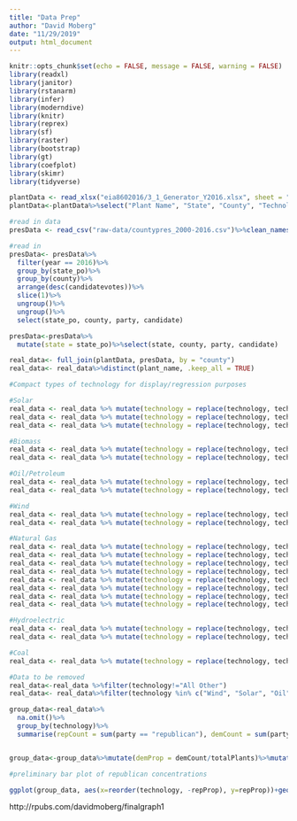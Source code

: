 ```yaml
---
title: "Data Prep"
author: "David Moberg"
date: "11/29/2019"
output: html_document
---
```


```r
knitr::opts_chunk$set(echo = FALSE, message = FALSE, warning = FALSE)
library(readxl)
library(janitor)
library(rstanarm)
library(infer)
library(moderndive)
library(knitr)
library(reprex)
library(sf)
library(raster)
library(bootstrap)
library(gt)
library(coefplot)
library(skimr)
library(tidyverse)
```

```r
plantData <- read_xlsx("eia8602016/3_1_Generator_Y2016.xlsx", sheet = "Operable", skip = 1, n_max = 20724)
plantData<-plantData%>%select("Plant Name", "State", "County", "Technology", "Operating Year")%>%clean_names()
```

```r
#read in data
presData <- read_csv("raw-data/countypres_2000-2016.csv")%>%clean_names()

#read in 
presData<- presData%>%
  filter(year == 2016)%>%
  group_by(state_po)%>%
  group_by(county)%>%
  arrange(desc(candidatevotes))%>%
  slice(1)%>%
  ungroup()%>%
  ungroup()%>%
  select(state_po, county, party, candidate)

presData<-presData%>%
  mutate(state = state_po)%>%select(state, county, party, candidate)
```

```r
real_data<- full_join(plantData, presData, by = "county")
real_data<- real_data%>%distinct(plant_name, .keep_all = TRUE)
```

```r
#Compact types of technology for display/regression purposes

#Solar
real_data <- real_data %>% mutate(technology = replace(technology, technology == "Solar Thermal without Energy Storage", "Solar"))
real_data <- real_data %>% mutate(technology = replace(technology, technology == "Solar Photovoltaic", "Solar"))
real_data <- real_data %>% mutate(technology = replace(technology, technology == "Solar Thermal with Energy Storage", "Solar"))

#Biomass
real_data <- real_data %>% mutate(technology = replace(technology, technology == "Wood/Wood Waste Biomass", "Biomass"))
real_data <- real_data %>% mutate(technology = replace(technology, technology == "Other Waste Biomass", "Biomass"))

#Oil/Petroleum
real_data <- real_data %>% mutate(technology = replace(technology, technology == "Petroleum Coke", "Oil"))
real_data <- real_data %>% mutate(technology = replace(technology, technology == "Petroleum Liquids", "Oil"))

#Wind
real_data <- real_data %>% mutate(technology = replace(technology, technology == "Onshore Wind Turbine", "Wind"))
real_data <- real_data %>% mutate(technology = replace(technology, technology == "Offshore Wind Turbine", "Wind"))

#Natural Gas
real_data <- real_data %>% mutate(technology = replace(technology, technology == "Other Natural Gas", "Natural Gas"))
real_data <- real_data %>% mutate(technology = replace(technology, technology == "Other Gases", "Natural Gas"))
real_data <- real_data %>% mutate(technology = replace(technology, technology == "", "Natural Gas"))
real_data <- real_data %>% mutate(technology = replace(technology, technology == "Natural Gas with Compressed Air Storage", "Natural Gas"))
real_data <- real_data %>% mutate(technology = replace(technology, technology == "Natural Gas Steam Turbine", "Natural Gas"))
real_data <- real_data %>% mutate(technology = replace(technology, technology == "Natural Gas Internal Combustion Engine", "Natural Gas"))
real_data <- real_data %>% mutate(technology = replace(technology, technology == "Natural Gas Fired Combustion Turbine", "Natural Gas"))
real_data <- real_data %>% mutate(technology = replace(technology, technology == "Natural Gas Fired Combined Cycle", "Oil"))

#Hydroelectric
real_data <- real_data %>% mutate(technology = replace(technology, technology == "Conventional Hydroelectric", "Hydroelectric"))
real_data <- real_data %>% mutate(technology = replace(technology, technology == "Hydroelectric Pumped Storage", "Hydroelectric"))

#Coal
real_data <- real_data %>% mutate(technology = replace(technology, technology == "Conventional Steam Coal", "Coal"))

#Data to be removed
real_data<-real_data %>%filter(technology!="All Other")
real_data<- real_data%>%filter(technology %in% c("Wind", "Solar", "Oil", "Nuclear", "Natural Gas", "Hydroelectric", "Geothermal", "Coal", "Biomass"))
```

```r
group_data<-real_data%>%
  na.omit()%>%
  group_by(technology)%>%
  summarise(repCount = sum(party == "republican"), demCount = sum(party == "democrat"), totalPlants = n())


group_data<-group_data%>%mutate(demProp = demCount/totalPlants)%>%mutate(repProp = repCount/totalPlants)
```

```r
#preliminary bar plot of republican concentrations

ggplot(group_data, aes(x=reorder(technology, -repProp), y=repProp))+geom_col()+labs(x = "Generation Method", y= "Proportion of Republican Counties")
```




http://rpubs.com/davidmoberg/finalgraph1

